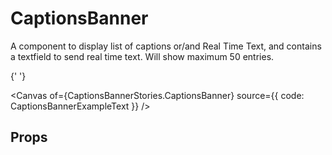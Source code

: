 
<Meta of={CaptionsBannerStories} />

# CaptionsBanner

A component to display list of captions or/and Real Time Text, and contains a textfield to send real time text. Will show maximum 50 entries.

<SingleLineBetaBanner content="Real Time Text functionality is currently in Public Preview" />{' '}

<Canvas of={CaptionsBannerStories.CaptionsBanner} source={{ code: CaptionsBannerExampleText }} />

## Props

<ArgTypes of={CaptionsBanner} />
